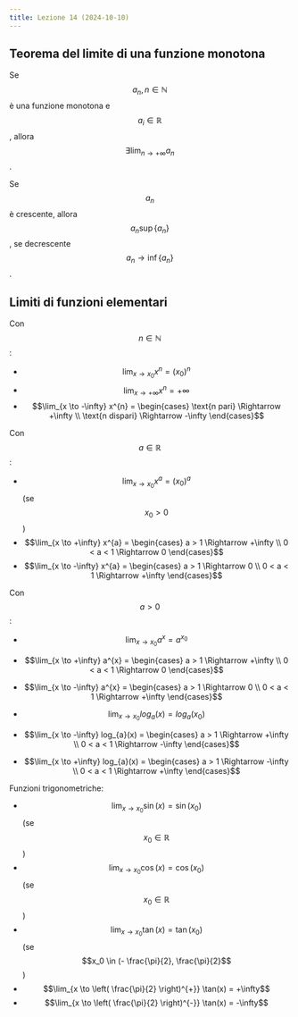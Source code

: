 ```yaml
---
title: Lezione 14 (2024-10-10)
---
```


## Teorema del limite di una funzione monotona

Se $$a_n, n \in \mathbb{N}$$ è una funzione monotona e $$a_i \in \mathbb{R}$$,
allora $$\exists \lim_{n \to +\infty} a_n$$.

Se $$a_n$$ è crescente, allora $$a_n \sup \{ a_n \}$$, se decrescente
$$a_n \to \inf \{ a_n \}$$.

## Limiti di funzioni elementari

Con $$n \in \mathbb{N}$$:

- $$\lim_{x \to x_0} x^{n} = (x_0)^{n}$$
- $$\lim_{x \to +\infty} x^{n} = +\infty$$
- $$\lim_{x \to -\infty} x^{n} = \begin{cases} \text{n pari} \Rightarrow +\infty \\ \text{n dispari} \Rightarrow -\infty \end{cases}$$

Con $$a \in \mathbb{R}$$:

- $$\lim_{x \to x_0} x^{a} = (x_0)^{a}$$ (se $$x_0 > 0$$)
- $$\lim_{x \to +\infty} x^{a} = \begin{cases} a > 1 \Rightarrow +\infty \\ 0 < a < 1 \Rightarrow 0 \end{cases}$$
- $$\lim_{x \to -\infty} x^{a} = \begin{cases} a > 1 \Rightarrow 0 \\ 0 < a < 1 \Rightarrow +\infty \end{cases}$$

Con $$a > 0$$:

- $$\lim_{x \to x_0} a^{x} = a^{x_0}$$
- $$\lim_{x \to +\infty} a^{x} = \begin{cases} a > 1 \Rightarrow +\infty \\ 0 < a < 1 \Rightarrow 0 \end{cases}$$
- $$\lim_{x \to -\infty} a^{x} = \begin{cases} a > 1 \Rightarrow 0 \\ 0 < a < 1 \Rightarrow +\infty \end{cases}$$

- $$\lim_{x \to x_0} log_{a}(x) = log_{a}(x_0)$$
- $$\lim_{x \to -\infty} log_{a}(x) = \begin{cases} a > 1 \Rightarrow +\infty \\ 0 < a < 1 \Rightarrow -\infty \end{cases}$$
- $$\lim_{x \to +\infty} log_{a}(x) = \begin{cases} a > 1 \Rightarrow -\infty \\ 0 < a < 1 \Rightarrow +\infty \end{cases}$$

Funzioni trigonometriche:

- $$\lim_{x \to x_0} \sin(x) = \sin(x_0)$$ (se $$x_0 \in \mathbb{R}$$)
- $$\lim_{x \to x_0} \cos(x) = \cos(x_0)$$ (se $$x_0 \in \mathbb{R}$$)
- $$\lim_{x \to x_0} \tan(x) = \tan(x_0)$$ (se $$x_0 \in (- \frac{\pi}{2}, \frac{\pi}{2}$$)
- $$\lim_{x \to \left( \frac{\pi}{2} \right)^{+}} \tan(x) = +\infty$$
- $$\lim_{x \to \left( \frac{\pi}{2} \right)^{-}} \tan(x) = -\infty$$

